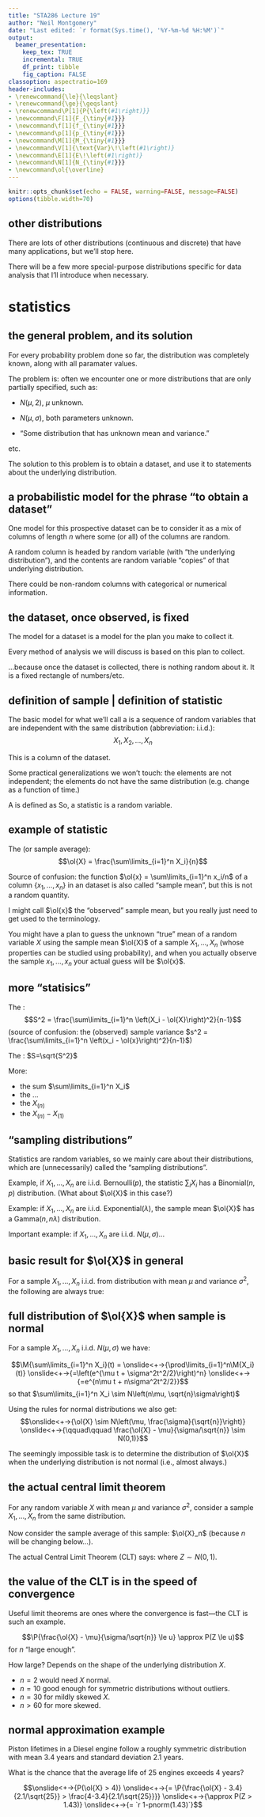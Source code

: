 ```yaml
---
title: "STA286 Lecture 19"
author: "Neil Montgomery"
date: "Last edited: `r format(Sys.time(), '%Y-%m-%d %H:%M')`"
output: 
  beamer_presentation:
    keep_tex: TRUE
    incremental: TRUE
    df_print: tibble
    fig_caption: FALSE
classoption: aspectratio=169
header-includes:
- \renewcommand{\le}{\leqslant}
- \renewcommand{\ge}{\geqslant}
- \renewcommand\P[1]{P{\left(#1\right)}}
- \newcommand\F[1]{F_{\tiny{#1}}}
- \newcommand\f[1]{f_{\tiny{#1}}}
- \newcommand\p[1]{p_{\tiny{#1}}}
- \newcommand\M[1]{M_{\tiny{#1}}}
- \newcommand\V[1]{\text{Var}\!\left(#1\right)}
- \newcommand\E[1]{E\!\left(#1\right)}
- \newcommand\N[1]{N_{\tiny{#1}}}
- \newcommand\ol{\overline}
---
```


```r
knitr::opts_chunk$set(echo = FALSE, warning=FALSE, message=FALSE)
options(tibble.width=70)
```

## other distributions

There are lots of other distributions (continuous and discrete) that have many applications, but we'll stop here.

There will be a few more special-purpose distributions specific for data analysis that I'll introduce when necessary.

# statistics

## the general problem, and its solution

For every probability problem done so far, the distribution was completely known, along with all paramater values.

\pause The problem is: often we encounter one or more distributions that are only partially specified, such as:

* $N(\mu, 2)$, $\mu$ unknown.

* $N(\mu, \sigma)$, both parameters unknown.

* "Some distribution that has unknown mean and variance."

\pause etc. 

\pause The solution to this problem is to obtain a dataset, and use it to \textit{infer} statements about the underlying distribution.

## a probabilistic model for the phrase "to obtain a dataset"

One model for this prospective dataset can be to consider it as a mix of columns of length $n$ where some (or all) of the columns are random.

A random column is headed by random variable (with "the underlying distribution"), and the contents are random variable "copies" of that underlying distribution.

There could be non-random columns with categorical or numerical information.
\pause
\begin{table}[ht]
\begin{tabular}{cccccc}
\onslide<4->{"Subject ID"} & $X$ & \onslide<3->{$Y$} & \onslide<5->{"Group ID"} & \onslide<6->{"InputVar"}\\\hline
\onslide<4->{ID345} & $X_1$ & \onslide<3->{$Y_1$} & \onslide<5->{A} & \onslide<6->{$w_1$}\\
\onslide<4->{ID952} & $X_2$ & \onslide<3->{$Y_2$} & \onslide<5->{A} & \onslide<6->{$w_2$}\\
\onslide<4->{ID826} & $X_3$ & \onslide<3->{$Y_3$} & \onslide<5->{B} & \onslide<6->{$w_3$}\\
\onslide<4->{ID118} & $X_4$ & \onslide<3->{$Y_4$} & \onslide<5->{B} & \onslide<6->{$w_4$}\\
\onslide<4->{\vdots} & \vdots & \onslide<3->{\vdots} & \onslide<5->{\vdots}& \onslide<6->{\vdots}\\
\onslide<4->{ID503} & $X_n$ & \onslide<3->{$Y_n$} & \onslide<5->{A} & \onslide<6->{$w_n$}
\end{tabular}
\end{table} 

## the dataset, once observed, is fixed

The model for a dataset is a model for the plan you make to collect it.

Every method of analysis we will discuss is based on this plan to collect.

\pause ...because once the dataset is collected, there is nothing random about it. It is a fixed rectangle of numbers/etc.

## definition of sample | definition of statistic

The basic model for what we'll call a \textit{sample} is a sequence of random variables that are independent with the same distribution (abbreviation: i.i.d.):
$$X_1,X_2,\ldots,X_n$$

\pause This is a column of the dataset.

\pause Some practical generalizations we won't touch: the elements are not independent; the elements do not have the same distribution (e.g. change as a function of time.)

\pause A \textit{statistic} is defined as \textit{a function of the sample.} So, a statistic is a random variable. 

## example of statistic

The \textit{sample mean} (or sample average):
$$\ol{X} = \frac{\sum\limits_{i=1}^n X_i}{n}$$

\pause Source of confusion: the function $\ol{x} = \sum\limits_{i=1}^n x_i/n$ of a column $\{x_1,\ldots,x_n\}$ in an \textit{observed} dataset is also called "sample mean", but this is not a random quantity.

\pause I might call $\ol{x}$ the "observed" sample mean, but you really just need to get used to the terminology.

\pause You might have a plan to guess the unknown "true" mean of a random variable $X$ using the sample mean $\ol{X}$ of a sample $X_1,\ldots,X_n$ (whose properties can be studied using probability), and when you actually observe the sample $x_1,\ldots,x_n$ your actual guess will be $\ol{x}$.

## more "statisics"

The \textit{sample variance}:
$$S^2 = \frac{\sum\limits_{i=1}^n \left(X_i - \ol{X}\right)^2}{n-1}$$
(source of confusion: the (observed) sample variance $s^2 = \frac{\sum\limits_{i=1}^n \left(x_i - \ol{x}\right)^2}{n-1}$)

\pause The \textit{sample standard deviation}: $S=\sqrt{S^2}$

\pause More: 

* the sum $\sum\limits_{i=1}^n X_i$
* the \textit{sample median}...
* the \textit{maximum} $X_{(n)}$
* the \textit{sample range} $X_{(n)} - X_{(1)}$

## "sampling distributions"

Statistics are random variables, so we mainly care about their distributions, which are (unnecessarily) called the "sampling distributions".

\pause Example, if $X_1,\ldots,X_n$ are i.i.d. Bernoulli($p$), the statistic $\sum_i X_i$ has a Binomial$(n,p)$ distribution. (What about $\ol{X}$ in this case?)

\pause Example: if $X_1,\ldots,X_n$ are i.i.d. Exponential($\lambda$), the sample mean $\ol{X}$ has a Gamma$(n, n\lambda)$ distribution.

\pause Important example: if $X_1,\ldots,X_n$ are i.i.d. $N(\mu, \sigma)$...

## basic result for $\ol{X}$ in general

For a sample $X_1,\ldots,X_n$ i.i.d. from \textit{any} distribution with mean $\mu$ and variance $\sigma^2$, the following are always true:

\begin{align*}
\E{\ol{X}} \onslide<+->{&= \E{\frac{1}{n}\sum\limits_{i=1}^n X_i}} \onslide<+->{= \frac{1}{n}\sum\limits_{i=1}^n \E{X_i}} \onslide<+->{=\frac{1}{n}n\mu=\mu}\\
\V{\ol{X}} &= \V{\frac{1}{n}\sum\limits_{i=1}^n X_i} \onslide<+->{= \frac{1}{n^2}\sum\limits_{i=1}^n \V{X_i}} \onslide<+->{=\frac{1}{n^2}n\sigma^2=\frac{\sigma^2}{n}}\\
\onslide<+->{SD(\ol{X}) &= \frac{\sigma}{\sqrt{n}}}
\end{align*}

## full distribution of $\ol{X}$ when sample is normal

For a sample $X_1,\ldots,X_n$ i.i.d. $N(\mu,\sigma)$ we have:

$$\M{\sum\limits_{i=1}^n X_i}(t) = \onslide<+->{\prod\limits_{i=1}^n\M{X_i}(t)} \onslide<+->{=\left(e^{\mu t + \sigma^2t^2/2}\right)^n} \onslide<+->{=e^{n\mu t + n\sigma^2t^2/2}}$$
so that $\sum\limits_{i=1}^n X_i \sim N\left(n\mu, \sqrt{n}\sigma\right)$

\pause Using the rules for normal distributions we also get:
$$\onslide<+->{\ol{X} \sim N\left(\mu, \frac{\sigma}{\sqrt{n}}\right)}
\onslide<+->{\qquad\qquad \frac{\ol{X} - \mu}{\sigma/\sqrt{n}} \sim N(0,1)}$$

\pause The seemingly impossible task is to determine the distribution of $\ol{X}$ when the underlying distribution is not normal (i.e., almost always.)

## the actual central limit theorem

For any random variable $X$ with mean $\mu$ and variance $\sigma^2$, consider a sample $X_1,\ldots,X_n$ from the same distribution. 

Now consider the sample average of this sample: $\ol{X}_n$ (because $n$ will be changing below...). 

\pause The actual Central Limit Theorem (CLT) says:
\begin{align*}
\onslide<3->{\lim_{n\to\infty}} \onslide<2->{\P{\frac{\ol{X}_n - \mu}{\sigma/\sqrt{n}} \le u}} \onslide<4->{&= P(Z \le u)}\\
\onslide<5->{\lim_{n\to\infty} F_n(u) &= F_Z(u)}
\end{align*}
\pause \pause where $Z \sim N(0,1)$.

## the value of the CLT is in the speed of convergence

Useful limit theorems are ones where the convergence is fast---the CLT is such an example.

$$\P{\frac{\ol{X} - \mu}{\sigma/\sqrt{n}} \le u} \approx P(Z \le u)$$
for $n$ "large enough".

\pause How large? Depends on the shape of the underlying distribution $X$.

* $n=2$ would need $X$ normal.
* $n=10$ good enough for symmetric distributions without outliers.
* $n=30$ for mildly skewed $X$.
* $n>60$ for more skewed.

## normal approximation example

Piston lifetimes in a Diesel engine follow a roughly symmetric distribution with mean 3.4 years and standard deviation 2.1 years.

What is the chance that the average life of 25 engines exceeds 4 years?

$$\onslide<+->{P(\ol{X} > 4)} \onslide<+->{= \P{\frac{\ol{X} - 3.4}{2.1/\sqrt{25}} > \frac{4-3.4}{2.1/\sqrt{25}}}} \onslide<+->{\approx P(Z > 1.43)} \onslide<+->{= `r 1-pnorm(1.43)`}$$